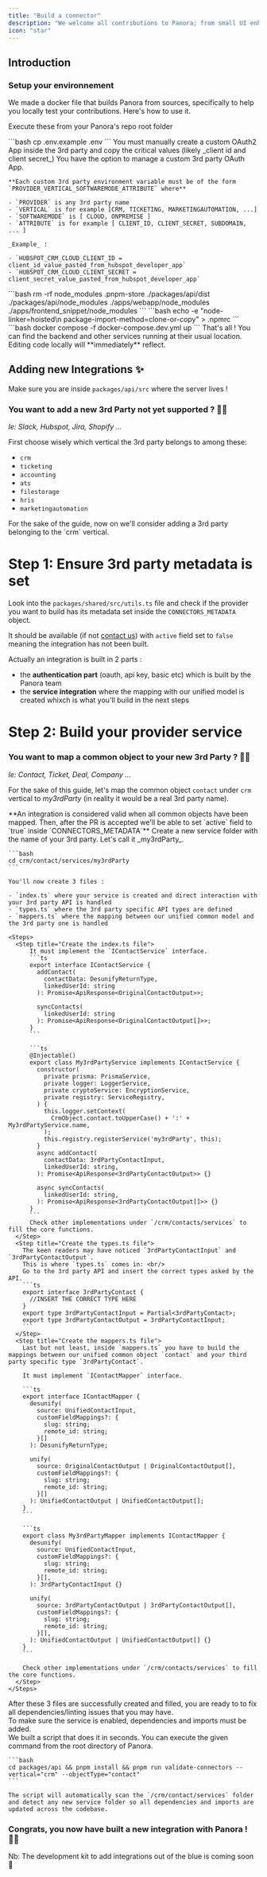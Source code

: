 ```yaml
---
title: "Build a connector"
description: "We welcome all contributions to Panora; from small UI enhancements to brand new integrations. We love seeing community members level up and give people power-ups!"
icon: "star"
---
```


## Introduction

### Setup your environnement

We made a docker file that builds Panora from sources, specifically to help you locally test your contributions. Here's how to use it.

<Info>Execute these from your Panora's repo root folder</Info>

<Steps>
  <Step title="Copy env variables">
    ```bash 
    cp .env.example .env 
    ```
  </Step>
  <Step title="Rules for env variables"> 
    <Info>
      You must manually create a custom OAuth2 App inside the 3rd party and copy the
      critical values (likely _client id and client secret_)
    </Info>
    You have the option to manage a custom 3rd party OAuth App.

    **Each custom 3rd party environment variable must be of the form `PROVIDER_VERTICAL_SOFTWAREMODE_ATTRIBUTE` where**

    - `PROVIDER` is any 3rd party name
    - `VERTICAL` is for example [CRM, TICKETING, MARKETINGAUTOMATION, ...]
    - `SOFTWAREMODE` is [ CLOUD, ONPREMISE ]
    - `ATTRIBUTE` is for example [ CLIENT_ID, CLIENT_SECRET, SUBDOMAIN, ... ]

    _Example_ :

    - `HUBSPOT_CRM_CLOUD_CLIENT_ID = client_id_value_pasted_from_hubspot_developer_app`
    - `HUBSPOT_CRM_CLOUD_CLIENT_SECRET = client_secret_value_pasted_from_hubspot_developer_app`

  </Step>
  <Step title="Removed previously installed dependencies">
    ```bash 
    rm -rf node_modules .pnpm-store ./packages/api/dist ./packages/api/node_modules ./apps/webapp/node_modules ./apps/frontend_snippet/node_modules 
    ```
  </Step>
  <Step title="Mac Users only:">
    ```bash 
    echo -e "node-linker=hoisted\n package-import-method=clone-or-copy" > .npmrc 
    ```
  </Step>
  <Step title="Start the Dockerfile">
    ```bash 
    docker compose -f docker-compose.dev.yml up
    ``` 
  </Step>
</Steps>
  That's all ! You can find the backend and other services running at their usual location. Editing code locally will **immediately** reflect.

## Adding new Integrations ✨

Make sure you are inside `packages/api/src` where the server lives !

### You want to add a new 3rd Party not yet supported ? 🧑‍🎤

_Ie: Slack, Hubspot, Jira, Shopify ..._

First choose wisely which vertical the 3rd party belongs to among these:

- `crm`
- `ticketing`
- `accounting`
- `ats`
- `filestorage`
- `hris`
- `marketingautomation`

<Info>
  For the sake of the guide, now on we'll consider adding a 3rd party belonging
  to the `crm` vertical.
</Info>

# Step 1: Ensure 3rd party metadata is set

Look into the `packages/shared/src/utils.ts` file and check if the provider you want to build has its metadata set inside the `CONNECTORS_METADATA` object.

It should be available (if not [contact us](https://app.cal.com/rflih/30)) with `active` field set to `false` meaning the integration has not been built.

Actually an integration is built in 2 parts :

- the **authentication part** (oauth, api key, basic etc) which is built by the Panora team
- the **service integration** where the mapping with our unified model is created whixch is what you'll build in the next steps

# Step 2: Build your provider service

### You want to map a common object to your new 3rd Party ? 👩‍🎤

_Ie: Contact, Ticket, Deal, Company ..._

For the sake of this guide, let's map the common object `contact` under `crm` vertical to _my3rdParty_ (in reality it would be a real 3rd party name).

<Info>
  **An integration is considered valid when all common objects have been mapped.
  Then, after the PR is accepted we'll be able to set `active` field to `true`
  inside `CONNECTORS_METADATA`**
</Info>

<Steps>
  <Step title="Add a new service to map your common object to your 3rd party">
    Create a new service folder with the name of your 3rd party. Let's call it _my3rdParty_.

    ```bash
    cd crm/contact/services/my3rdParty
    ```

    You'll now create 3 files :

    - `index.ts` where your service is created and direct interaction with your 3rd party API is handled
    - `types.ts` where the 3rd party specific API types are defined
    - `mappers.ts` where the mapping between our unified common model and the 3rd party one is handled

    <Steps>
      <Step title="Create the index.ts file">
          It must implement the `IContactService` interface.
          ```ts
          export interface IContactService {
            addContact(
              contactData: DesunifyReturnType,
              linkedUserId: string
            ): Promise<ApiResponse<OriginalContactOutput>>;

            syncContacts(
              linkedUserId: string
            ): Promise<ApiResponse<OriginalContactOutput[]>>;
          }
          ```

          ```ts
          @Injectable()
          export class My3rdPartyService implements IContactService {
            constructor(
              private prisma: PrismaService,
              private logger: LoggerService,
              private cryptoService: EncryptionService,
              private registry: ServiceRegistry,
            ) {
              this.logger.setContext(
                CrmObject.contact.toUpperCase() + ':' + My3rdPartyService.name,
              );
              this.registry.registerService('my3rdParty', this);
            }
            async addContact(
              contactData: 3rdPartyContactInput,
              linkedUserId: string,
            ): Promise<ApiResponse<3rdPartyContactOutput>> {}

            async syncContacts(
              linkedUserId: string,
            ): Promise<ApiResponse<3rdPartyContactOutput[]>> {}
          }
          ```
          Check other implementations under `/crm/contacts/services` to fill the core functions.
      </Step>
      <Step title="Create the types.ts file">
        The keen readers may have noticed `3rdPartyContactInput` and `3rdPartyContactOutput`.
        This is where `types.ts` comes in: <br/>
        Go to the 3rd party API and insert the correct types asked by the API.
        ```ts
        export interface 3rdPartyContact {
          //INSERT THE CORRECT TYPE HERE
        }
        export type 3rdPartyContactInput = Partial<3rdPartyContact>;
        export type 3rdPartyContactOutput = 3rdPartyContactInput;
        ```
      </Step>
      <Step title="Create the mappers.ts file">
        Last but not least, inside `mappers.ts` you have to build the mappings between our unified common object `contact` and your third party specific type `3rdPartyContact`.

        It must implement `IContactMapper` interface.

        ```ts
        export interface IContactMapper {
          desunify(
            source: UnifiedContactInput,
            customFieldMappings?: {
              slug: string;
              remote_id: string;
            }[]
          ): DesunifyReturnType;

          unify(
            source: OriginalContactOutput | OriginalContactOutput[],
            customFieldMappings?: {
              slug: string;
              remote_id: string;
            }[]
          ): UnifiedContactOutput | UnifiedContactOutput[];
        }
        ```

        ```ts
        export class My3rdPartyMapper implements IContactMapper {
          desunify(
            source: UnifiedContactInput,
            customFieldMappings?: {
              slug: string;
              remote_id: string;
            }[],
          ): 3rdPartyContactInput {}

          unify(
            source: 3rdPartyContactOutput | 3rdPartyContactOutput[],
            customFieldMappings?: {
              slug: string;
              remote_id: string;
            }[],
          ): UnifiedContactOutput | UnifiedContactOutput[] {}
        }
        ```

        Check other implementations under `/crm/contacts/services` to fill the core functions.
      </Step>
    </Steps>

  </Step>

  <Step title="Enable your new service">
   After these 3 files are successfully created and filled, you are ready to to fix all dependencies/linting issues that you may have. <br/>
    To make sure the service is enabled, dependencies and imports must be added. <br/>
    We built a script that does it in seconds. You can execute the given command from the root directory of Panora.

    ```bash
    cd packages/api && pnpm install && pnpm run validate-connectors --vertical="crm" --objectType="contact"
    ```

    The script will automatically scan the `/crm/contact/services` folder and detect any new service folder so all dependencies and imports are updated across the codebase.

  </Step>
</Steps>

### Congrats, you now have built a new integration with Panora ! 🦸‍♀️

<Info>
  Nb: The development kit to add integrations out of the blue is coming soon 🎸
</Info>
